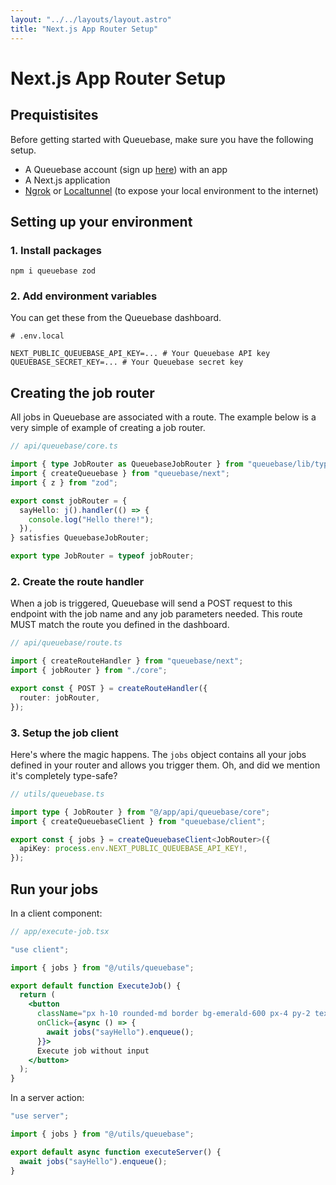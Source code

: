 ```yaml
---
layout: "../../layouts/layout.astro"
title: "Next.js App Router Setup"
---
```


# Next.js App Router Setup

## Prequistisites

Before getting started with Queuebase, make sure you have the following setup.

- A Queuebase account (sign up [here](https://queuebase.com)) with an app
- A Next.js application
- [Ngrok](https://ngrok.com/) or [Localtunnel](https://theboroer.github.io/localtunnel-www/) (to expose your local environment to the internet)

## Setting up your environment

### 1. Install packages

```shell
npm i queuebase zod
```

### 2. Add environment variables

You can get these from the Queuebase dashboard.

```shell
# .env.local

NEXT_PUBLIC_QUEUEBASE_API_KEY=... # Your Queuebase API key
QUEUEBASE_SECRET_KEY=... # Your Queuebase secret key
```

## Creating the job router

All jobs in Queuebase are associated with a route. The example below is a very simple of example of creating a job router.

```ts
// api/queuebase/core.ts

import { type JobRouter as QueuebaseJobRouter } from "queuebase/lib/types";
import { createQueuebase } from "queuebase/next";
import { z } from "zod";

export const jobRouter = {
  sayHello: j().handler(() => {
    console.log("Hello there!");
  }),
} satisfies QueuebaseJobRouter;

export type JobRouter = typeof jobRouter;
```

### 2. Create the route handler

When a job is triggered, Queuebase will send a POST request to this endpoint with the job name and any job parameters needed. This route MUST match the route you defined in the dashboard.

```ts
// api/queuebase/route.ts

import { createRouteHandler } from "queuebase/next";
import { jobRouter } from "./core";

export const { POST } = createRouteHandler({
  router: jobRouter,
});
```

### 3. Setup the job client

Here's where the magic happens. The `jobs` object contains all your jobs defined in your router and allows you trigger them. Oh, and did we mention it's completely type-safe?

```ts
// utils/queuebase.ts

import type { JobRouter } from "@/app/api/queuebase/core";
import { createQueuebaseClient } from "queuebase/client";

export const { jobs } = createQueuebaseClient<JobRouter>({
  apiKey: process.env.NEXT_PUBLIC_QUEUEBASE_API_KEY!,
});
```

## Run your jobs

In a client component:

```jsx
// app/execute-job.tsx

"use client";

import { jobs } from "@/utils/queuebase";

export default function ExecuteJob() {
  return (
    <button
	  className="px h-10 rounded-md border bg-emerald-600 px-4 py-2 text-white"
      onClick={async () => { 
		await jobs("sayHello").enqueue(); 
	  }}>
      Execute job without input
    </button>
  );
}
```

In a server action:

```ts
"use server";

import { jobs } from "@/utils/queuebase";

export default async function executeServer() {
  await jobs("sayHello").enqueue();
}
```

